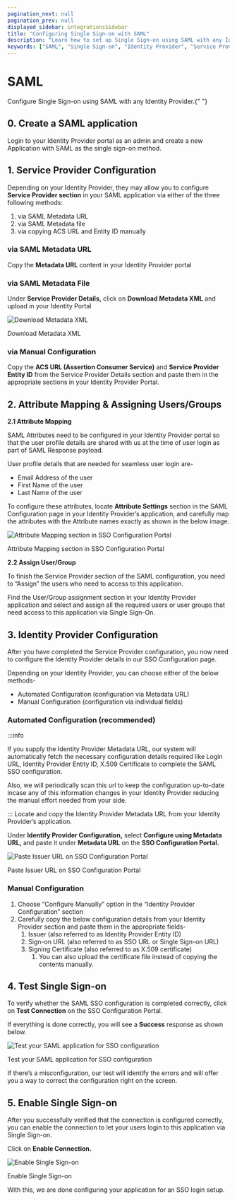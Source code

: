 ```yaml
---
pagination_next: null
pagination_prev: null
displayed_sidebar: integrationsSidebar
title: "Configuring Single Sign-on with SAML"
description: "Learn how to set up Single Sign-on using SAML with any Identity Provider. Follow our step-by-step guide to configure Service Provider and Identity Provider settings for seamless user login."
keywords: ["SAML", "Single Sign-on", "Identity Provider", "Service Provider", "SSO", "Authentication", "Authorization", "Security", "User Login", "Attribute Mapping", "User Assignment"]
---
```


# SAML

<Subtitle>
  Configure Single Sign-on using SAML with any Identity Provider.{" "}
</Subtitle>

## 0. Create a SAML application

Login to your Identity Provider portal as an admin and create a new Application with SAML as the single sign-on method.

## 1. Service Provider Configuration

Depending on your Identity Provider, they may allow you to configure **Service Provider section** in your SAML application via either of the three following methods:

1. via SAML Metadata URL
2. via SAML Metadata file
3. via copying ACS URL and Entity ID manually

### via SAML Metadata URL

Copy the **Metadata URL** content in your Identity Provider portal

### via SAML Metadata File

Under **Service Provider Details,** click on **Download Metadata XML** and upload in your Identity Portal

![Download Metadata XML](@site/docs/sso/assets/integrations/saml-custom-provider/0.png)

Download Metadata XML

### via Manual Configuration

Copy the **ACS URL (Assertion Consumer Service)** and **Service Provider Entity ID** from the Service Provider Details section and paste them in the appropriate sections in your Identity Provider Portal.

## 2. Attribute Mapping & Assigning Users/Groups

**2.1 Attribute Mapping**

SAML Attributes need to be configured in your Identity Provider portal so that the user profile details are shared with us at the time of user login as part of SAML Response payload.

User profile details that are needed for seamless user login are-

- Email Address of the user
- First Name of the user
- Last Name of the user

To configure these attributes, locate **Attribute Settings** section in the SAML Configuration page in your Identity Provider’s application, and carefully map the attributes with the Attribute names exactly as shown in the below image.

![Attribute Mapping section in SSO Configuration Portal ](@site/docs/sso/assets/integrations/saml-custom-provider/1.png)

Attribute Mapping section in SSO Configuration Portal

**2.2 Assign User/Group**

To finish the Service Provider section of the SAML configuration, you need to “Assign” the users who need to access to this application.

Find the User/Group assignment section in your Identity Provider application and select and assign all the required users or user groups that need access to this application via Single Sign-On.

## 3. Identity Provider Configuration

After you have completed the Service Provider configuration, you now need to configure the Identity Provider details in our SSO Configuration page.

Depending on your Identity Provider, you can choose either of the below methods-

- Automated Configuration (configuration via Metadata URL)
- Manual Configuration (configuration via individual fields)

### Automated Configuration (recommended)

:::info

If you supply the Identity Provider Metadata URL, our system will automatically fetch the necessary configuration details required like Login URL, Identity Provider Entity ID, X.509 Certificate to complete the SAML SSO configuration.

Also, we will periodically scan this url to keep the configuration up-to-date incase any of this information changes in your Identity Provider reducing the manual effort needed from your side.

:::
Locate and copy the Identity Provider Metadata URL from your Identity Provider’s application.

Under **Identify Provider Configuration,** select **Configure using Metadata URL,** and paste it under **Metadata URL** on the **SSO Configuration Portal.**

![Paste Issuer URL on SSO Configuration Portal ](@site/docs/sso/assets/integrations/saml-custom-provider/2.png)

Paste Issuer URL on SSO Configuration Portal

### Manual Configuration

1. Choose “Configure Manually” option in the “Identity Provider Configuration” section
2. Carefully copy the below configuration details from your Identity Provider section and paste them in the appropriate fields-
   1. Issuer (also referred to as Identity Provider Entity ID)
   2. Sign-on URL (also referred to as SSO URL or Single Sign-on URL)
   3. Signing Certificate (also referred to as X.509 certificate)
      1. You can also upload the certificate file instead of copying the contents manually.

<!-- <Insert Screenshot below> -->

## 4. Test Single Sign-on

To verify whether the SAML SSO configuration is completed correctly, click on **Test Connection** on the SSO Configuration Portal.

If everything is done correctly, you will see a **Success** response as shown below.

![Test your SAML application for SSO configuration ](@site/docs/sso/assets/integrations/saml-custom-provider/3.png)

Test your SAML application for SSO configuration

If there’s a misconfiguration, our test will identify the errors and will offer you a way to correct the configuration right on the screen.

## 5. Enable Single Sign-on

After you successfully verified that the connection is configured correctly, you can enable the connection to let your users login to this application via Single Sign-on.

Click on **Enable Connection.**

![Enable Single Sign-on](@site/docs/sso/assets/integrations/saml-custom-provider/4.png)

Enable Single Sign-on

With this, we are done configuring your application for an SSO login setup.

